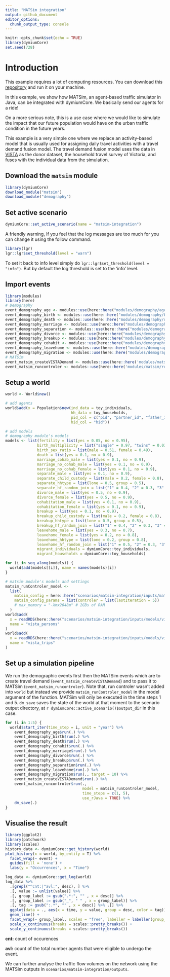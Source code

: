 ```yaml
---
title: "MATSim integration"
output: github_document
editor_options: 
  chunk_output_type: console
---
```


```r
knitr::opts_chunk$set(echo = TRUE)
library(dymiumCore)
set.seed(728)
```

# Introduction
This example requires a lot of computing resources. You can download this [repository](https://github.com/dymium-org/dymiumExampleProject) and run it on your machine.

In this example, we show how MATSim, an agent-based traffic simulator in Java, can be integrated with dymiumCore. We basically send our agents for a ride!

On a more serious note, this is a use case where we would like to simulate the impact that our future population would have on the urban traffic condition in the future years. 

This example is a very simple one where we replace an activity-based model that is usually used for assigning daily travel activities with a travel demand fusion model. The travel demand fusion model uses the data in [VISTA](https://transport.vic.gov.au/about/data-and-research/vista) as the donor dataset, the household travel survey of Victoria, and fuses with the individual data from the simulation.

## Download the `matsim` module

```r
library(dymiumCore)
download_module("matsim")
download_module("demography")
```

## Set active scenario

```r
dymiumCore::set_active_scenario(name = "matsim-integration")
```

A friendly warning, If you feel that the log messages are too much for you can change it using the follow command.

```r
library(lgr)
lgr::lgr$set_threshold(level = "warn")
```

To set it back to info level simply do `lgr::lgr$set_threshold(level = "info")`. But by default the log threshold is set to the 'info' level.

## Import events

```r
library(modules)
library(here)
# Demography
event_demography_age <- modules::use(here::here("modules/demography/age.R"))
event_demography_birth <- modules::use(here::here("modules/demography/birth.R"))
event_demography_death <- modules::use(here::here("modules/demography/death.R"))
event_demography_marriage <- modules::use(here::here("modules/demography/marriage.R"))
event_demography_separation <- modules::use(here::here("modules/demography/separation.R"))
event_demography_divorce <- modules::use(here::here("modules/demography/divorce.R"))
event_demography_breakup <- modules::use(here::here("modules/demography/breakup.R"))
event_demography_cohabit <- modules::use(here::here("modules/demography/cohabit.R"))
event_demography_leavehome <- modules::use(here::here("modules/demography/leavehome.R"))
event_demography_migration <- modules::use(here::here("modules/demography/migration.R"))
# MATSim
event_matsim_createVISTADemand <- modules::use(here::here('modules/matsim/createVISTADemand.R'))
event_matsim_runcontroler <- modules::use(here::here('modules/matsim/runControler.R'))
```

## Setup a world

```r
world <- World$new()

# add agents
world$add(x = Population$new(ind_data = toy_individuals, 
                             hh_data = toy_households, 
                             pid_col = c("pid", "partner_id", "father_id", "mother_id"),
                             hid_col = "hid"))

# add models
# demography module's models 
models <- list(fertility = list(yes = 0.05, no = 0.95),
              birth_multiplicity = list("single" = 0.97, "twins" = 0.03),
              birth_sex_ratio = list(male = 0.51, female = 0.49),
              death = list(yes = 0.1, no = 0.9),
              marriage_cohab_male = list(yes = 0.1, no = 0.9),
              marriage_no_cohab_male = list(yes = 0.1, no = 0.9),
              marriage_no_cohab_female = list(yes = 0.1, no = 0.9),
              separate_male = list(yes = 0.1, no = 0.9),
              separate_child_custody = list(male = 0.2, female = 0.8),
              separate_hhtype = list(lone = 0.5, group = 0.5),
              separate_hf_random_join = list("1" = 0.4, "2" = 0.3, "3" = 0.2, "4" = 0.1),
              divorce_male = list(yes = 0.5, no = 0.9),
              divorce_female = list(yes = 0.5, no = 0.9),
              cohabitation_male = list(yes = 0.1, no = 0.9),
              cohabitation_female = list(yes = 0.1, no = 0.9),
              breakup = list(yes = 0.1, no = 0.9),
              breakup_child_custody = list(male = 0.2, female = 0.8),
              breakup_hhtype = list(lone = 0.5, group = 0.5),
              breakup_hf_random_join = list("1" = 0.4, "2" = 0.3, "3" = 0.2, "4" = 0.1),
              leavehome_male = list(yes = 0.3, no = 0.7),
              leavehome_female = list(yes = 0.2, no = 0.8),
              leavehome_hhtype = list(lone = 0.2, group = 0.8),
              leavehome_hf_random_join = list("1" = 0.5, "2" = 0.3, "3" = 0.1, "4" = 0.1),
              migrant_individuals = dymiumCore::toy_individuals, 
              migrant_households = dymiumCore::toy_households)

for (i in seq_along(models)) {
  world$add(models[[i]], name = names(models)[i])
}

# matsim module's models and settings
matsim_runControler_model <-
  list(
    matsim_config = here::here("scenarios/matsim-integration/inputs/matsim/config.xml"),
    matsim_config_params = list(controler = list(lastIteration = 5))
    # max_memory = "-Xmx2048m" # 2GBs of RAM
  )
world$add(
  x = readRDS(here::here("scenarios/matsim-integration/inputs/models/vista_persons.rds")), 
  name = "vista_persons"
)
world$add(
  x = readRDS(here::here("scenarios/matsim-integration/inputs/models/vista_trips.rds")), 
  name = "vista_trips"
)
```


## Set up a simulation pipeline

We run the demographic events first then the MATSim events which are to create travel demand (`event_matsim_createVISTADemand`) and to pass it to MATSim (`event_matsim_runcontroler`). Note that, run controler wasn't added into `world` but instead we provide `matsim_runControler_model` in the model argument of the function. MATSim will only be executed in the time steps 1 and 5. `dm_save` saves the state of the world at that moment to the scenario output directory, at `r dymiumCore::active_scenario()$output_dir` in this case.

```r
for (i in 1:5) {
  world$start_iter(time_step = i, unit = "year") %>%
    event_demography_age$run(.) %>%
    event_demography_birth$run(.) %>%
    event_demography_death$run(.) %>%
    event_demography_cohabit$run(.) %>%
    event_demography_marriage$run(.) %>%
    event_demography_divorce$run(.) %>%
    event_demography_breakup$run(.) %>%
    event_demography_separation$run(.) %>%
    event_demography_leavehome$run(.) %>%
    event_demography_migration$run(., target = 10) %>%
    event_matsim_createVISTADemand$run(.) %>%
    event_matsim_runcontroler$run(.,
                                  model = matsim_runControler_model,
                                  time_steps = c(1, 5),
                                  use_rJava = TRUE) %>%
    dm_save(.)
}
```

## Visualise the result

```r
library(ggplot2)
library(patchwork)
library(scales)
history_data <- dymiumCore::get_history(world)
plot_history(x = world, by_entity = T) %>%
  facet_wrap(~ event) +
  guides(fill = 'none') +
  labs(y = "Occurrences", x = "Time")
```

```r
log_data <- dymiumCore::get_log(world)
log_data %>%
  .[grepl("^cnt:|^avl:", desc), ] %>%
  .[, value := unlist(value)] %>%
  .[, group_label := gsub(".*:", "" , x = desc)] %>% 
  .[, group_label := gsub("_", " " , x = group_label)] %>% 
  .[, tag := gsub(":.*", "" , x = desc)] %>% .[] %>%
  ggplot(data = ., aes(x = time, y = value, group = desc, color = tag)) +
  geom_line() +
  facet_wrap(~ group_label, scales = "free", labeller = labeller(group_label = label_wrap_gen(25))) +
  scale_x_continuous(breaks = scales::pretty_breaks()) +
  scale_y_continuous(breaks = scales::pretty_breaks())
```

__cnt:__ count of occurences

__avl:__ count of the total number agents that were eligible to undergo the event.

We can further analyse the traffic flow volumes on the network using the MATSim outputs in `scenarios/matsim-integration/outputs`.
